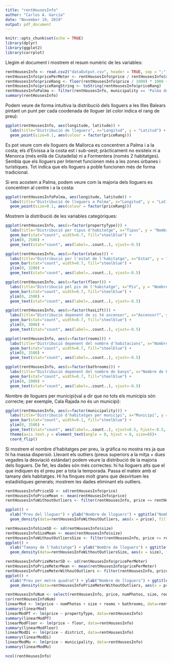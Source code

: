 ```yaml
---
title: "rentHousesInfo"
author: "Carlos A. García"
date: "November 19, 2019"
output: pdf_document
---
```


```r
knitr::opts_chunk$set(echo = TRUE)
library(dplyr)
library(ggplot2)
library(corrplot)
```

Llegim el document i mostrem el resum numèric de les variables:

```r
rentHousesInfo <- read.csv2("dataOutput.csv", header = TRUE, sep = ";", dec = ".")
rentHousesInfo$pricePerMeter <- rentHousesInfo$price / rentHousesInfo$size
rentHousesInfo$priceRang <- floor(rentHousesInfo$price / 1000) * 1000 + 1000
rentHousesInfo$priceRangString <- toString(rentHousesInfo$priceRang)
rentHousesInfoPalma <- filter(rentHousesInfo, municipality == 'Palma de Mallorca') 
summary(rentHousesInfo)
```
Podem veure de forma intuitiva la distribució dels lloguers a les Illes Balears pintant un punt per cada coodenada de lloguer (el color indica el rang de preu):

```r
ggplot(rentHousesInfo, aes(longitude, latitude)) + 
  labs(title="Distribució de lloguers", x="Longitud", y = "Latitud") +
  geom_point(size=0.1, aes(colour = factor(priceRang)))
```

Es pot veure com els lloguers de Mallorca es concentren a Palma i a la costa; els d'Eivissa a la costa est i sub-oest; pràcticament no existeix ni a Menorca (més enllà de Ciutadella) ni a Formentera (només 2 habitatges). Sembla que els lloguers per Internet funcionen més a les zones úrbanes i turístiques. Tot indica que els lloguers a poble funcionen més de forma tradicional.

Si ens acostem a Palma, podem veure com la majoria dels lloguers es concentren al centre i a la costa:

```r
ggplot(rentHousesInfoPalma, aes(longitude, latitude)) + 
  labs(title="Distribució de lloguers a Palma", x="Longitud", y = "Latitud") +
  geom_point(size=0.1, aes(colour = factor(priceRang))) 
```

Mostrem la distribució de les variables categòriques:

```r

ggplot(rentHousesInfo, aes(x=factor(propertyType))) + 
  labs(title="Distribució per tipus d'habitatge", x="Tipus", y = "Nombre d'habitatges")+
  geom_bar(stat="count", width=0.7, fill="steelblue") +
  ylim(0, 2500) +
  geom_text(stat="count", aes(label=..count..), vjust=-0.5)

ggplot(rentHousesInfo, aes(x=factor(status))) + 
  labs(title="Distribució per l'estat de l'habitatge", x="Estat", y = "Nombre d'habitatges")+
  geom_bar(stat="count", width=0.7, fill="steelblue") +
  ylim(0, 3200) +
  geom_text(stat="count", aes(label=..count..), vjust=-0.5)

ggplot(rentHousesInfo, aes(x=factor(floor))) + 
  labs(title="Distribució pel pis de l'habitatge", x="Pis", y = "Nombre d'habitatges")+
  geom_bar(stat="count", width=0.7, fill="steelblue") +
  ylim(0, 1500) +
  geom_text(stat="count", aes(label=..count..), vjust=-0.5)

ggplot(rentHousesInfo, aes(x=factor(hasLift))) + 
  labs(title="Distribució depenent de si té ascensor", x="Ascensor?", y = "Nombre d'habitatges")+
  geom_bar(stat="count", width=0.7, fill="steelblue") +
  ylim(0, 3000) +
  geom_text(stat="count", aes(label=..count..), vjust=-0.5)

ggplot(rentHousesInfo, aes(x=factor(rooms))) + 
  labs(title="Distribució depenent del nombre d'habitacions", x="Nombre d'habitacions", y = "Nombre d'habitatges")+
  geom_bar(stat="count", width=0.7, fill="steelblue") +
  ylim(0, 1500) +
  geom_text(stat="count", aes(label=..count..), vjust=-0.5)

ggplot(rentHousesInfo, aes(x=factor(bathrooms))) + 
  labs(title="Distribució depenent del nombre de banys", x="Nombre de banys", y = "Nombre d'habitatges")+
  geom_bar(stat="count", width=0.7, fill="steelblue") +
  ylim(0, 2000) +
  geom_text(stat="count", aes(label=..count..), vjust=-0.5)

```

Nombre de lloguers per municipi(val a dir que no tots els municipis són correcte; per exemple, Cala Rajada no és un municipi):

```r
ggplot(rentHousesInfo, aes(x=factor(municipality))) + 
  labs(title="Distribució d'habitatges per municipi", x="Municipi", y = "Nombre d'habitatges")+
  geom_bar(stat="count", width=0.1, fill="steelblue") +
  ylim(0, 1500) +
  geom_text(stat="count", aes(label=..count..), vjust=0.5, hjust=-0.5, size=2) + 
  theme(axis.text.y = element_text(angle = 0, hjust = 0, size=8))+
  coord_flip()
```

Si mostrem el nombre d'habitatges per preu, la gràfica no mostra res ja que hi ha massa dispersió. Llevant els outliers (preus superiors a la mitja + dues vegades la desviació estándar) podem veure la distribució de la majoria dels lloguers. De fet, les dades són més correctes: hi ha lloguers alts que el que indiquen és el preu per a tota la temporada\footnote{https://www.idealista.com/inmueble/84555611/}.
Passa el mateix amb el tamany dels habitatges. Hi ha finques molt grans que desvirtuen les estadístiques generals; mostrem les dades eliminant els outliers.

```r
rentHousesInfoPriceSD <- sd(rentHousesInfo$price)
rentHousesInfoPriceMean <- mean(rentHousesInfo$price)
rentHousesInfoWithoutOutliers <- filter(rentHousesInfo, price <= rentHousesInfoPriceMean + 2 * rentHousesInfoPriceSD)

ggplot() +
  xlab("Preu del lloguer") + ylab("Nombre de lloguers") + ggtitle("Nombre de lloguers per preu") +
  geom_density(data=rentHousesInfoWithoutOutliers, aes(x = price), fill="steelblue")

rentHousesInfoSizeSD <- sd(rentHousesInfo$size)
rentHousesInfoSizeMean <- mean(rentHousesInfo$size)
rentHousesInfoWithoutOutliersSize <- filter(rentHousesInfo, price <= rentHousesInfoSizeMean + 2 * rentHousesInfoSizeSD)
ggplot() +
  xlab("Tamany de l'habitatge") + ylab("Nombre de lloguers") + ggtitle("Nombre de lloguers per tamany de l'habitatge") +
  geom_density(data=rentHousesInfoWithoutOutliersSize, aes(x = size), fill="steelblue")

rentHousesInfoPrizeMeterSD <- sd(rentHousesInfo$pricePerMeter)
rentHousesInfoPrizeMeterMean <- mean(rentHousesInfo$pricePerMeter)
rentHousesInfoPrizeMeterWithoutOutliers <- filter(rentHousesInfo, pricePerMeter <= rentHousesInfoPrizeMeterMean + 2 * rentHousesInfoPrizeMeterSD)
ggplot() +
  xlab("Preu per metre quadrat") + ylab("Nombre de lloguers") + ggtitle("Nombre de lloguers per preu per metre quadrat") +
  geom_density(data=rentHousesInfoPrizeMeterWithoutOutliers, aes(x = pricePerMeter), fill="steelblue")

rentHousesInfoNum <- select(rentHousesInfo, price, numPhotos, size, rooms, bathrooms)
cor(rentHousesInfoNum)
linearMod <- lm(price ~ numPhotos + size + rooms + bathrooms, data=rentHousesInfo)
summary(linearMod)
linearModPT <- lm(price ~ propertyType, data=rentHousesInfo)
summary(linearModPT)
linearModFloor <- lm(price ~ floor, data=rentHousesInfo)
summary(linearModFloor)
linearModDi <- lm(price ~ district, data=rentHousesInfo)
summary(linearModDi)
linearModMu <- lm(price ~ municipality, data=rentHousesInfo)
summary(linearModMu)

ncol(rentHousesInfo)
```
